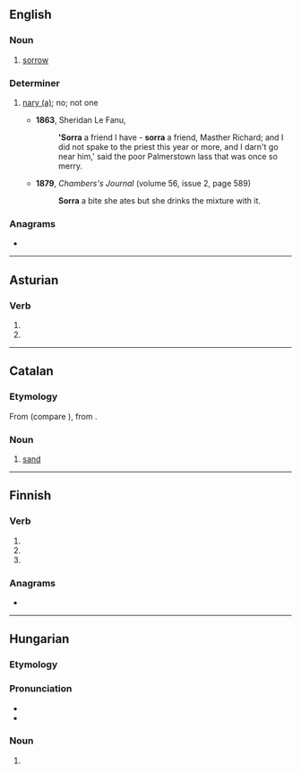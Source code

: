 ==English==

===Noun===
{{en-noun|~}}

# {{lb|en|Scotland|Ireland|dialect}} [[sorrow]]

===Determiner===
{{en-det}}

# {{lb|en|Scotland|Ireland|dialect}} [[nary a|nary (a)]]; no; not one
#* '''1863''', Sheridan Le Fanu, ''{{w|The House by the Churchyard}}''
#*: ''''Sorra''' a friend I have - '''sorra''' a friend, Masther Richard; and I did not spake to the priest this year or more, and I darn't go near him,' said the poor Palmerstown lass that was once so merry.
#* '''1879''', ''Chambers's Journal'' (volume 56, issue 2, page 589)
#*: '''Sorra''' a bite she ates but she drinks the mixture with it.

===Anagrams===
* {{anagrams|en|Rasor|Sarro|roars}}

----

==Asturian==

===Verb===
{{ast-verb form}}

# {{form of|first-person singular present subjunctive|sorrir|lang=ast}}
# {{form of|third-person singular present subjunctive|sorrir|lang=ast}}

----

==Catalan==

===Etymology===
From {{inh|ca|pro|-}} (compare {{cog|oc|sorra}}), from {{inh|ca|la|saburra||sand, grit}}.

===Noun===
{{ca-noun|f}}

# [[sand]]

----

==Finnish==

===Verb===
{{head|fi|verb form}}

# {{fi-form of|sortaa|mood=indicative|tense=present connegative}}
# {{fi-form of|sortaa|pr=second-person|pl=singular|mood=imperative|tense=present}}
# {{fi-form of|sortaa|pr=second-person|pl=singular|mood=imperative|tense=present connegative}}

===Anagrams===
* {{anagrams|fi|sora-r}}

----

==Hungarian==

===Etymology===
{{hu-suffix|sor|ra|nocat=y}}

===Pronunciation===
* {{hu-IPA}}
* {{hyphenation|sor|ra|lang=hu}}

===Noun===
{{head|hu|noun form}}

# {{inflection of|sor||sbl|s|lang=hu}}
